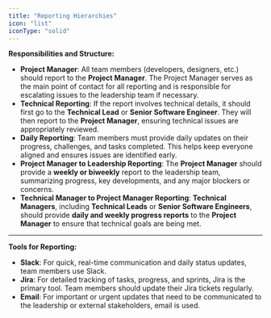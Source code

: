 ```yaml
---
title: "Reporting Hierarchies"
icon: "list"
iconType: "solid"
---
```


**Responsibilities and Structure:**

- **Project Manager**: All team members (developers, designers, etc.) should report to the **Project Manager**. The Project Manager serves as the main point of contact for all reporting and is responsible for escalating issues to the leadership team if necessary.
- **Technical Reporting**: If the report involves technical details, it should first go to the **Technical Lead** or **Senior Software Engineer**. They will then report to the **Project Manager**, ensuring technical issues are appropriately reviewed.
- **Daily Reporting**: Team members must provide daily updates on their progress, challenges, and tasks completed. This helps keep everyone aligned and ensures issues are identified early.
- **Project Manager to Leadership Reporting**: The **Project Manager** should provide a **weekly or biweekly** report to the leadership team, summarizing progress, key developments, and any major blockers or concerns.
- **Technical Manager to Project Manager Reporting**: **Technical Managers**, including **Technical Leads** or **Senior Software Engineers**, should provide **daily and weekly progress reports** to the **Project Manager** to ensure that technical goals are being met.

---

**Tools for Reporting:**

- **Slack**: For quick, real-time communication and daily status updates, team members use Slack.
- **Jira**: For detailed tracking of tasks, progress, and sprints, Jira is the primary tool. Team members should update their Jira tickets regularly.
- **Email**: For important or urgent updates that need to be communicated to the leadership or external stakeholders, email is used.
